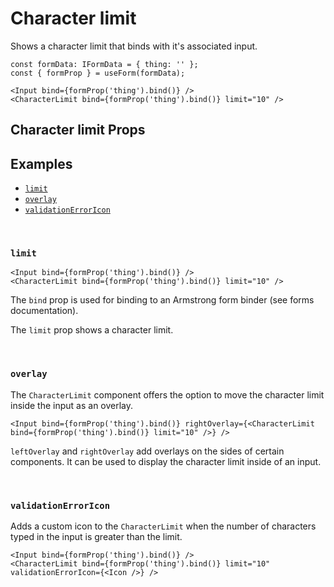 

<Meta title="Components/Character Limit" component={CharacterLimit} />

# Character limit

Shows a character limit that binds with it's associated input.

<Canvas of={CharacterLimitStories.Default} layout="centered" sourceState="none" />

```tsx
const formData: IFormData = { thing: '' };
const { formProp } = useForm(formData);

<Input bind={formProp('thing').bind()} />
<CharacterLimit bind={formProp('thing').bind()} limit="10" />
```

## Character limit Props

<ArgTypes of={CharacterLimit} />

## Examples

- [`limit`](#limit)
- [`overlay`](#overlay)
- [`validationErrorIcon`](#validationErrorIcon)

<br />

### <a name="limit">`limit`</a>

```tsx
<Input bind={formProp('thing').bind()} />
<CharacterLimit bind={formProp('thing').bind()} limit="10" />
```

The `bind` prop is used for binding to an Armstrong form binder (see forms documentation).

The `limit` prop shows a character limit.

<br />

### <a name="overlay">`overlay`</a>

The `CharacterLimit` component offers the option to move the character limit inside the input as an overlay.

<Canvas of={CharacterLimitStories.InsideInput} layout="centered" sourceState="none" />

```tsx
<Input bind={formProp('thing').bind()} rightOverlay={<CharacterLimit bind={formProp('thing').bind()} limit="10" />} />
```

`leftOverlay` and `rightOverlay` add overlays on the sides of certain components. It can be used to display the character limit inside of an input.

<br />

### <a name="validationErrorIcon">`validationErrorIcon`</a>

Adds a custom icon to the `CharacterLimit` when the number of characters typed in the input is greater than the limit.

<Canvas of={CharacterLimitStories.CustomIcon} layout="centered" sourceState="none" />

```tsx
<Input bind={formProp('thing').bind()} />
<CharacterLimit bind={formProp('thing').bind()} limit="10" validationErrorIcon={<Icon />} />
```
